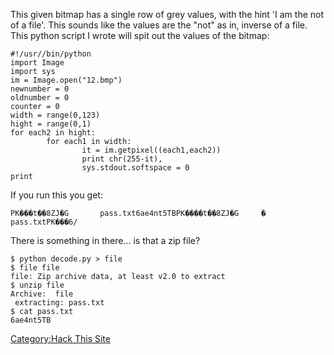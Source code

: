 This given bitmap has a single row of grey values, with the hint 'I am the not of a file'. This sounds like the values are the "not" as in, inverse of a file. This python script I wrote will spit out the values of the bitmap:
<pre>
#!/usr//bin/python
import Image
import sys
im = Image.open("12.bmp")
newnumber = 0
oldnumber = 0
counter = 0
width = range(0,123)
hight = range(0,1)
for each2 in hight:
        for each1 in width:
                it = im.getpixel((each1,each2))
                print chr(255-it),
                sys.stdout.softspace = 0
print 
</pre>

If you run this you get:
<pre>
PK���t��8ZJ�G		pass.txt6ae4nt5TBPK����t��8ZJ�G		� pass.txtPK���6/
</pre>

There is something in there... is that a zip file?

<pre>
$ python decode.py > file
$ file file
file: Zip archive data, at least v2.0 to extract
$ unzip file
Archive:  file
 extracting: pass.txt  
$ cat pass.txt 
6ae4nt5TB
</pre>

[[Category:Hack This Site]]